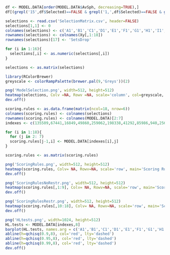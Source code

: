 ```{r}
df <- MODEL.DATA[order(MODEL.DATA$AvSph, decreasing=TRUE),]
df[(grepl('15',df$Selected)==FALSE & grepl('1,',df$Selected)==FALSE & grepl('2,',df$Selected)==FALSE & grepl('3,',df$Selected)==FALSE & grepl('4,',df$Selected)==FALSE),]

```

```{r}
selections <- read.csv('SelectionMatrix.csv', header=FALSE)
selections[1,1] <- 0
colnames(selections) <- c('A1','B1','C1','D1','E1','F1','G1','H1','I1','A2','B2','C2','D2','E2','F2','G2','H2','I2')
rownames(selections) <- colnames(Xy[,1:18])
rownames(selections)[17] <- 'SetsDrop'

for (i in 1:16){
  selections[,i] <- as.numeric(selections[,i])
}

selections <- as.matrix(selections)
```

```{r}
library(RColorBrewer)
greyscale <- colorRampPalette(brewer.pal(9,'Greys'))(2)
```

```{r}
png('ModelSelection.png', width=512, height=512)
heatmap(selections, Colv =NA, Rowv =NA, scale='column', col=greyscale, main='Model Selection Results', xlab='Model', add.expr = abline(v=9.5, col='red', lwd=4), cexRow = 1, cexCol = 1, margins = c(4,4))
dev.off()
```

```{r}
scoring.rules <- as.data.frame(matrix(ncol=18, nrow=6))
colnames(scoring.rules) <- colnames(selections)
rownames(scoring.rules) <- colnames(MODEL.DATA)[2:7]
indexes <- c(135509,67441,16849,49860,259062,198338,41292,85986,940,25629,226607,226607,12551,31971,12530,3282,3282,940)

for (i in 1:18){
  for (j in 2: 7)
  scoring.rules[j-1,i] <- MODEL.DATA[indexes[i],j]
}

scoring.rules <- as.matrix(scoring.rules)
```

```{r}
png('ScoringRules.png', width=512, height=512)
heatmap(scoring.rules, Colv= NA, Rowv=NA, scale='row', main='Scoring Rules', xlab='Model', add.expr = abline(v=9.5, col='red', lwd=4), cexRow=1, cexCol = 1, margins=c(4,6))
dev.off()
```

```{r}
png('ScoringRulesNoRestr.png', width=512, height=512)
heatmap(scoring.rules[,1:9], Colv= NA, Rowv=NA, scale='row', main='Scoring Rules - No Restrictions', xlab='Model', cexRow=1, cexCol=1, margins=c(4,6))
dev.off()
```

```{r}
png('ScoringRulesRestr.png', width=512, height=512)
heatmap(scoring.rules[,10:18], Colv= NA, Rowv=NA, scale='row', main='Scoring Rules - With Restrictions', xlab='Model', cexRow=1, cexCol=1, margins=c(4,6))
dev.off()
```

```{r}
png('HLtests.png', width=1024, height=512)
HL.tests <- MODEL.DATA[indexes,8]
barplot(HL.tests, names.arg = c('A1','B1','C1','D1','E1','F1','G1','H1','I1','A2','B2','C2','D2','E2','F2','G2','H2','I2'), cex.names=1.8, cex.axis = 1.8, cex.main=2, cex.lab = 1.6, xlab='Model', ylab='H-L Test Statistic', main='Hosmer-Lemeshaw Test Results', ylim=c(0,140))
abline(h=qchisq(0.9,8), col='red', lty='dashed')
abline(h=qchisq(0.95,8), col='red', lty='dashed')
abline(h=qchisq(0.99,8), col='red', lty='dashed')
dev.off()
```
